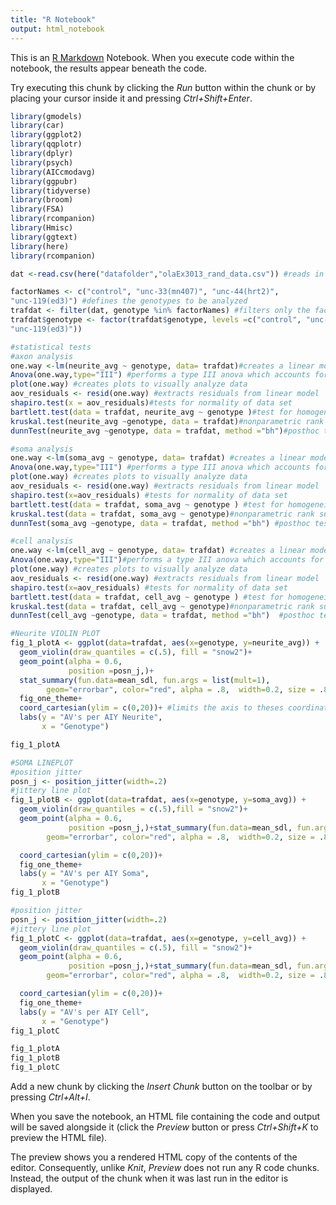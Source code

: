 ```yaml
---
title: "R Notebook"
output: html_notebook
---
```


This is an [R Markdown](http://rmarkdown.rstudio.com) Notebook. When you execute code within the notebook, the results appear beneath the code. 

Try executing this chunk by clicking the *Run* button within the chunk or by placing your cursor inside it and pressing *Ctrl+Shift+Enter*. 

```r
library(gmodels)
library(car)
library(ggplot2)
library(qqplotr)
library(dplyr)
library(psych)
library(AICcmodavg)
library(ggpubr)
library(tidyverse)
library(broom)
library(FSA)
library(rcompanion)
library(Hmisc)
library(ggtext)
library(here)
library(rcompanion)
```

```r
dat <-read.csv(here("datafolder","olaEx3013_rand_data.csv")) #reads in csv data file

factorNames <- c("control", "unc-33(mn407)", "unc-44(hrt2)", 	
"unc-119(ed3)") #defines the genotypes to be analyzed 
trafdat <- filter(dat, genotype %in% factorNames) #filters only the factors (genotypes) to be analyzed
trafdat$genotype <- factor(trafdat$genotype, levels =c("control", "unc-33(mn407)", "unc-44(hrt2)", 	
"unc-119(ed3)"))

```


```r
#statistical tests
#axon analysis
one.way <-lm(neurite_avg ~ genotype, data= trafdat)#creates a linear model of data to be analyzed 
Anova(one.way,type="III") #performs a type III anova which accounts for unequal sample sizes
plot(one.way) #creates plots to visually analyze data
aov_residuals <- resid(one.way) #extracts residuals from linear model
shapiro.test(x = aov_residuals)#tests for normality of data set
bartlett.test(data = trafdat, neurite_avg ~ genotype )#test for homogeneity of variance 
kruskal.test(neurite_avg ~genotype, data = trafdat)#nonparametric rank sum test
dunnTest(neurite_avg ~genotype, data = trafdat, method ="bh")#posthoc test for multiple comparisons
```


```r
#soma analysis
one.way <-lm(soma_avg ~ genotype, data= trafdat) #creates a linear model of data to be analyzed 
Anova(one.way,type="III") #performs a type III anova which accounts for unequal sample sizes 
plot(one.way) #creates plots to visually analyze data 
aov_residuals <- resid(one.way) #extracts residuals from linear model
shapiro.test(x=aov_residuals) #tests for normality of data set
bartlett.test(data = trafdat, soma_avg ~ genotype ) #test for homogeneity of variance 
kruskal.test(data = trafdat, soma_avg ~ genotype)#nonparametric rank sum test
dunnTest(soma_avg ~genotype, data = trafdat, method ="bh") #posthoc test for multiple comparisons
```


```r
#cell analysis
one.way <-lm(cell_avg ~ genotype, data= trafdat) #creates a linear model of data to be analyzed 
Anova(one.way,type="III")#performs a type III anova which accounts for unequal sample sizes 
plot(one.way) #creates plots to visually analyze data 
aov_residuals <- resid(one.way) #extracts residuals from linear model
shapiro.test(x=aov_residuals) #tests for normality of data set
bartlett.test(data = trafdat, cell_avg ~ genotype ) #test for homogeneity of variance
kruskal.test(data = trafdat, cell_avg ~ genotype)#nonparametric rank sum test
dunnTest(cell_avg ~genotype, data = trafdat, method ="bh")  #posthoc test for multiple comparisons
```

```r
#Neurite VIOLIN PLOT
fig_1_plotA <- ggplot(data=trafdat, aes(x=genotype, y=neurite_avg)) +
  geom_violin(draw_quantiles = c(.5), fill = "snow2")+
  geom_point(alpha = 0.6,
             position =posn_j,)+
  stat_summary(fun.data=mean_sdl, fun.args = list(mult=1), 
        geom="errorbar", color="red", alpha = .8,  width=0.2, size = .8) + #sdev error bars
  fig_one_theme+
  coord_cartesian(ylim = c(0,20))+ #limits the axis to theses coordinates
  labs(y = "AV's per AIY Neurite",
       x = "Genotype")

fig_1_plotA


```

```r
#SOMA LINEPLOT
#position jitter
posn_j <- position_jitter(width=.2)
#jittery line plot
fig_1_plotB <- ggplot(data=trafdat, aes(x=genotype, y=soma_avg)) +
  geom_violin(draw_quantiles = c(.5),fill = "snow2")+
  geom_point(alpha = 0.6,
             position =posn_j,)+stat_summary(fun.data=mean_sdl, fun.args = list(mult=1), 
        geom="errorbar", color="red", alpha = .8,  width=0.2, size = .8) +

  coord_cartesian(ylim = c(0,20))+
  fig_one_theme+
  labs(y = "AV's per AIY Soma",
       x = "Genotype")
fig_1_plotB
```

```r
#position jitter
posn_j <- position_jitter(width=.2)
#jittery line plot
fig_1_plotC <- ggplot(data=trafdat, aes(x=genotype, y=cell_avg)) +
  geom_violin(draw_quantiles = c(.5), fill = "snow2")+
  geom_point(alpha = 0.6,
             position =posn_j,)+stat_summary(fun.data=mean_sdl, fun.args = list(mult=1), 
        geom="errorbar", color="red", alpha = .8,  width=0.2, size = .8) +

  coord_cartesian(ylim = c(0,20))+
  fig_one_theme+
  labs(y = "AV's per AIY Cell",
       x = "Genotype")
fig_1_plotC
```

```r
fig_1_plotA
fig_1_plotB
fig_1_plotC
```






Add a new chunk by clicking the *Insert Chunk* button on the toolbar or by pressing *Ctrl+Alt+I*.

When you save the notebook, an HTML file containing the code and output will be saved alongside it (click the *Preview* button or press *Ctrl+Shift+K* to preview the HTML file).

The preview shows you a rendered HTML copy of the contents of the editor. Consequently, unlike *Knit*, *Preview* does not run any R code chunks. Instead, the output of the chunk when it was last run in the editor is displayed.
